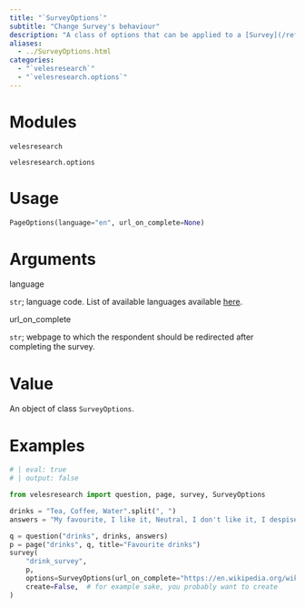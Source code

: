 ```yaml
---
title: "`SurveyOptions`"
subtitle: "Change Survey's behaviour"
description: "A class of options that can be applied to a [Survey](/ref/structure/Survey.qmd) object. Main possibilities include setting a language and redirect URL. All currently available options can be found below."
aliases: 
  - ../SurveyOptions.html
categories:
  - "`velesresearch`"
  - "`velesresearch.options`"
---
```

# Modules

`velesresearch`

`velesresearch.options`

# Usage

``` python
PageOptions(language="en", url_on_complete=None)
```


# Arguments

::: arg_name
language
:::
::: arg_desc
`str`; language code. List of available languages available [here](https://github.com/surveyjs/survey-library/tree/master/src/localization).
:::

::: arg_name
url_on_complete
:::
::: arg_desc
`str`; webpage to which the respondent should be redirected after completing the survey.
:::

# Value

An object of class `SurveyOptions`.

# Examples

``` python
# | eval: true
# | output: false

from velesresearch import question, page, survey, SurveyOptions

drinks = "Tea, Coffee, Water".split(", ")
answers = "My favourite, I like it, Neutral, I don't like it, I despise it".split(", ")

q = question("drinks", drinks, answers)
p = page("drinks", q, title="Favourite drinks")
survey(
    "drink_survey",
    p,
    options=SurveyOptions(url_on_complete="https://en.wikipedia.org/wiki/Tea"),
    create=False,  # for example sake, you probably want to create
)
```